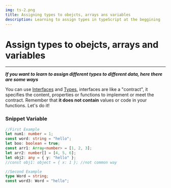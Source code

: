 ```yaml
---
img: ts-2.png
title: Assigning types to obejcts, arrays ans variables
description: Learning to assign types in typeScript at the beggining
---
```


# Assign types to obejcts, arrays and variables

---

**_If you want to learn to assign different types to different data, here there are some ways_**

You can use [Interfaces](https://www.typescriptlang.org/docs/handbook/typescript-tooling-in-5-minutes.html#interfaces) and [Types](https://www.typescriptlang.org/docs/handbook/typescript-in-5-minutes.html), interfaces are like a "contract", it specifies the content, properties or functions to implement or meet the contract. Remember that **it does not contain** values or code in your functions. Let's do it!

### Snippet Variable

```ts
//First Example
let num1: number = 1;
const word: string = "hello";
let boo: boolean = true;
const arr1: Array<number> = [1, 2, 3];
let arr2: number[] = [4, 5, 6];
let obj2: any = { y: "hello" };
//const obj1: object = { x: 1 }; //not common way

//Second Example
type Word = string;
const word3: Word = "hello";
```
